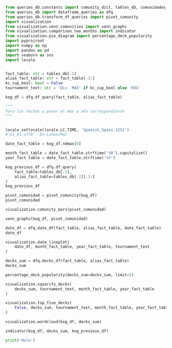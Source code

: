 ```python
from queries_db.constants import comunity_dict, tables_db, comunidades
from queries_db import dataframe_queries as dfq
from queries_db.transform_df_queries import pivot_comunity
import visualization
from visualization.venn_comunities import venn_graphs
from visualization.comparison_two_months import indicator
from visualization.pie_diagram import percentage_deck_popularity
import pyprojroot
import numpy as np
import pandas as pd
import seaborn as sns
import locale


fact_table: str = tables_db[-1]
alias_fact_table: str = fact_table[-3:]
kc_cup_bool: bool = False
tournament_text: str = 'DLv. MAX' if kc_cup_bool else 'KOG'
```

```python
kog_df = dfq.df_query(fact_table, alias_fact_table)
```

```python
"""
Para las fechas y poner el mes y año correspondiente
"""


locale.setlocale(locale.LC_TIME, 'Spanish_Spain.1252')
#'es_ES.utf8'  En Linux/Mac

date_fact_table = kog_df.ndmax[0]

month_fact_table = date_fact_table.strftime('%B').capitalize()
year_fact_table = date_fact_table.strftime('%Y')
```

```python
kog_previous_df = dfq.df_query(
    fact_table=tables_db[-2],
    alias_fact_table=tables_db[-2][-3:]
)
kog_previous_df
```

```python
pivot_comunidad = pivot_comunity(kog_df)
pivot_comunidad
```

```python
visualization.comunity_bars(pivot_comunidad)
```

```python
venn_graphs(kog_df, pivot_comunidad)
```

```python
date_df = dfq.date_df(fact_table, alias_fact_table, date_fact_table)
date_df
```

```python
visualization.date_lineplot(
    date_df, month_fact_table, year_fact_table, tournament_text
)
```

```python
decks_sum = dfq.decks_df(fact_table, alias_fact_table)
decks_sum
```

```python
percentage_deck_popularity(decks_sum=decks_sum, limit=5)
```

```python
visualization.squarify_decks(
    decks_sum, tournament_text, month_fact_table, year_fact_table
)
```

```python
visualization.top_five_decks(
    False, decks_sum, tournament_text, month_fact_table, year_fact_table
)
```

```python
visualization.wordcloud(kog_df, decks_sum)
```

```python
indicator(kog_df, decks_sum, kog_previous_df)
```

```python
print('Hola')
```